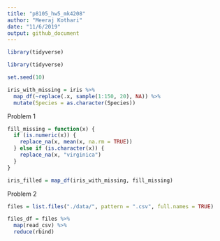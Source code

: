 ```yaml
---
title: "p8105_hw5_mk4208"
author: "Meeraj Kothari"
date: "11/6/2019"
output: github_document
---
```


```r
library(tidyverse)
```


```r
library(tidyverse)

set.seed(10)

iris_with_missing = iris %>% 
  map_df(~replace(.x, sample(1:150, 20), NA)) %>%
  mutate(Species = as.character(Species))
```

Problem 1

```r
fill_missing = function(x) {
  if (is.numeric(x)) {
    replace_na(x, mean(x, na.rm = TRUE))
  } else if (is.character(x)) {
    replace_na(x, "virginica")
  }
}

iris_filled = map_df(iris_with_missing, fill_missing)
```

Problem 2 

```r
files = list.files("./data/", pattern = ".csv", full.names = TRUE)

files_df = files %>% 
  map(read_csv) %>% 
  reduce(rbind)
```

